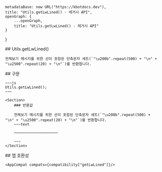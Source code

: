 
    metadataBase: new URL("https://kbotdocs.dev"),
    title: "Utils.getLwLined() - 레거시 API",
    openGraph: {
        ...openGraph,
        title: "Utils.getLwLined() - 레거시 API"
    }
}

<Section>
    ## Utils.getLwLined()

    전체보기 메시지를 위한 선이 포함된 단축문자 세트(`"\u200b".repeat(500) + "\n" + "\u2500".repeat(20) + "\n"`)를 반환합니다.
</Section>
<Section>
    ## 구문

    ~~~js
    Utils.getLwLined();
    ~~~

    <Section>
        ### 반환값

        전체보기 메시지를 위한 선이 포함된 단축문자 세트(`"\u200b".repeat(500) + "\n" + "\u2500".repeat(20) + "\n"`)를 반환합니다.
        ~~~text
        ​​​​​​​​​​​​​​​​​​​​​​​​​​​​​​​​​​​​​​​​​​​​​​​​​​​​​​​​​​​​​​​​​​​​​​​​​​​​​​​​​​​​​​​​​​​​​​​​​​​​​​​​​​​​​​​​​​​​​​​​​​​​​​​​​​​​​​​​​​​​​​​​​​​​​​​​​​​​​​​​​​​​​​​​​​​​​​​​​​​​​​​​​​​​​​​​​​​​​​​​​​​​​​​​​​​​​​​​​​​​​​​​​​​​​​​​​​​​​​​​​​​​​​​​​​​​​​​​​​​​​​​​​​​​​​​​​​​​​​​​​​​​​​​​​​​​​​​​​​​​​​​​​​​​​​​​​​​​​​​​​​​​​​​​​​​​​​​​​​​​​​​​​​​​​​​​​​​​​​​​​​​​​​​​​​​​​​​​​​​​​​​​​​​​​​​​​​​​​​​​​​​​​​​​​​​​​​​​​​​​​​​​​​​​​​​​​​​​​​​​​​​​​​​​​​​​​​​​​​​​​​​​​​​​​​​​​​​​​​​​​​​​​​​​​​​​​​​​​​​​
        ────────────────────

        ~~~
    </Section>
</Section>
<Section>
    ## 앱 호환성

    <AppCompat compats={compatibility["getLwLined"]}/>
</Section>